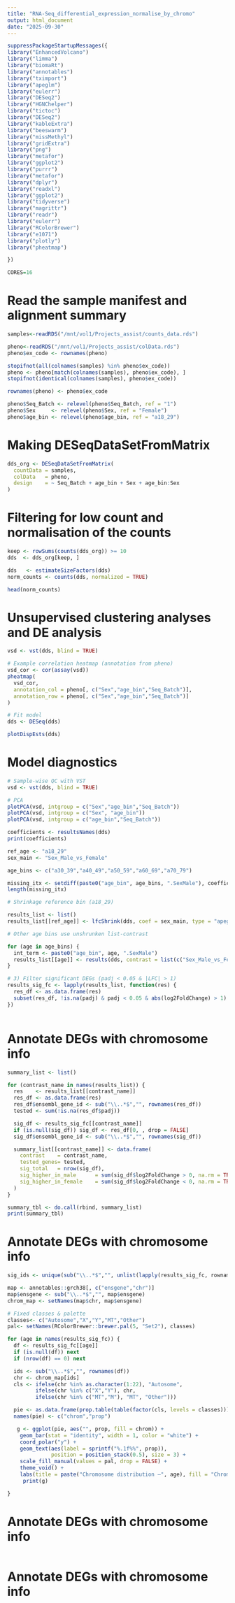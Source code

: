 ```yaml
---
title: "RNA-Seq_differential_expression_normalise_by_chromo"
output: html_document
date: "2025-09-30"
---
```


```r


suppressPackageStartupMessages({
library("EnhancedVolcano")
library("limma")
library("biomaRt")
library("annotables")
library("tximport")
library("apeglm")
library("eulerr")
library("DESeq2")
library("HGNChelper")
library("tictoc")
library("DESeq2")
library("kableExtra")
library("beeswarm")
library("missMethyl")
library("gridExtra")
library("png")
library("metafor")
library("ggplot2")
library("purrr")
library("metafor")
library("dplyr")
library("readxl")
library("ggplot2")
library("tidyverse")
library("magrittr")
library("readr")
library("eulerr")
library("RColorBrewer")
library("e1071")
library("plotly") 
library("pheatmap")

})

CORES=16

```

# Read the sample manifest and alignment summary


```r

samples<-readRDS("/mnt/vol1/Projects_assist/counts_data.rds")

pheno<-readRDS("/mnt/vol1/Projects_assist/colData.rds")
pheno$ex_code <- rownames(pheno)

stopifnot(all(colnames(samples) %in% pheno$ex_code))
pheno <- pheno[match(colnames(samples), pheno$ex_code), ]
stopifnot(identical(colnames(samples), pheno$ex_code))

rownames(pheno) <- pheno$ex_code

pheno$Seq_Batch <- relevel(pheno$Seq_Batch, ref = "1")
pheno$Sex     <- relevel(pheno$Sex, ref = "Female")
pheno$age_bin <- relevel(pheno$age_bin, ref = "a18_29")

```

# Making DESeqDataSetFromMatrix


```r

dds_org <- DESeqDataSetFromMatrix(
  countData = samples,
  colData   = pheno,
  design    = ~ Seq_Batch + age_bin + Sex + age_bin:Sex
)

```


# Filtering for low count and normalisation of the counts

```r

keep <- rowSums(counts(dds_org)) >= 10
dds  <- dds_org[keep, ]

dds   <- estimateSizeFactors(dds)
norm_counts <- counts(dds, normalized = TRUE)

head(norm_counts)


```


# Unsupervised clustering analyses and DE analysis


```r

vsd <- vst(dds, blind = TRUE)

# Example correlation heatmap (annotation from pheno)
vsd_cor <- cor(assay(vsd))
pheatmap(
  vsd_cor,
  annotation_col = pheno[, c("Sex","age_bin","Seq_Batch")],
  annotation_row = pheno[, c("Sex","age_bin","Seq_Batch")]
)

# Fit model
dds <- DESeq(dds)

plotDispEsts(dds)


```


#  Model diagnostics


```r


# Sample-wise QC with VST 
vsd <- vst(dds, blind = TRUE)

# PCA
plotPCA(vsd, intgroup = c("Sex","age_bin","Seq_Batch"))
plotPCA(vsd, intgroup = c("Sex", "age_bin"))
plotPCA(vsd, intgroup = c("age_bin","Seq_Batch"))

```



```r

coefficients <- resultsNames(dds)
print(coefficients)

ref_age <- "a18_29"
sex_main <- "Sex_Male_vs_Female"

age_bins <- c("a30_39","a40_49","a50_59","a60_69","a70_79")

missing_itx <- setdiff(paste0("age_bin", age_bins, ".SexMale"), coefficients)
length(missing_itx)

# Shrinkage reference bin (a18_29)

results_list <- list()
results_list[[ref_age]] <- lfcShrink(dds, coef = sex_main, type = "apeglm")

# Other age bins use unshrunken list-contrast

for (age in age_bins) {
  int_term <- paste0("age_bin", age, ".SexMale")
  results_list[[age]] <- results(dds, contrast = list(c("Sex_Male_vs_Female", int_term)))
}

# 3) Filter significant DEGs (padj < 0.05 & |LFC| > 1)
results_sig_fc <- lapply(results_list, function(res) {
  res_df <- as.data.frame(res)
  subset(res_df, !is.na(padj) & padj < 0.05 & abs(log2FoldChange) > 1)
})



```

# Annotate DEGs with chromosome info

```r

summary_list <- list()

for (contrast_name in names(results_list)) {
  res    <- results_list[[contrast_name]] 
  res_df <- as.data.frame(res)
  res_df$ensembl_gene_id <- sub("\\..*$","", rownames(res_df))
  tested <- sum(!is.na(res_df$padj))

  sig_df <- results_sig_fc[[contrast_name]]
  if (is.null(sig_df)) sig_df <- res_df[0, , drop = FALSE] 
  sig_df$ensembl_gene_id <- sub("\\..*$","", rownames(sig_df))

  summary_list[[contrast_name]] <- data.frame(
    contrast    = contrast_name,
    tested_genes= tested,
    sig_total   = nrow(sig_df),
    sig_higher_in_male      = sum(sig_df$log2FoldChange > 0, na.rm = TRUE),
    sig_higher_in_female    = sum(sig_df$log2FoldChange < 0, na.rm = TRUE)
  )
}

summary_tbl <- do.call(rbind, summary_list)
print(summary_tbl)


```


# Annotate DEGs with chromosome info

```r

sig_ids <- unique(sub("\\..*$","", unlist(lapply(results_sig_fc, rownames), use.names = FALSE)))

map <- annotables::grch38[, c("ensgene","chr")]
map$ensgene <- sub("\\..*$","", map$ensgene)
chrom_map <- setNames(map$chr, map$ensgene)

# Fixed classes & palette
classes<- c("Autosome","X","Y","MT","Other")
pal<- setNames(RColorBrewer::brewer.pal(5, "Set2"), classes)

for (age in names(results_sig_fc)) {
  df <- results_sig_fc[[age]]
  if (is.null(df)) next
  if (nrow(df) == 0) next

  ids <- sub("\\..*$","", rownames(df))
  chr <- chrom_map[ids]
  cls <- ifelse(chr %in% as.character(1:22), "Autosome",
         ifelse(chr %in% c("X","Y"), chr,
         ifelse(chr %in% c("MT","M"), "MT", "Other")))

  pie <- as.data.frame(prop.table(table(factor(cls, levels = classes))) * 100)
  names(pie) <- c("chrom","prop")

   g <- ggplot(pie, aes("", prop, fill = chrom)) +
    geom_bar(stat = "identity", width = 1, color = "white") +
    coord_polar("y") +
    geom_text(aes(label = sprintf("%.1f%%", prop)),
              position = position_stack(0.5), size = 3) +
    scale_fill_manual(values = pal, drop = FALSE) +
    theme_void() +
    labs(title = paste("Chromosome distribution —", age), fill = "Chromosome")
     print(g)

}

```



# Annotate DEGs with chromosome info

```r


```


# Annotate DEGs with chromosome info

```r


```


